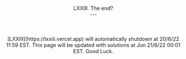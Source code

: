 
<Header dir={["blog", ""]} />
<br />
<br />
<br />
<PageTitle title="manuanish | LXXIII. The end?" />
<Tags tags={["Puzzle", "Update"]} />
<br/>
<BlogTitle>LXXIII. The end?</BlogTitle>
<Author userName="manuanish" readTime={2} date="11/6/22" />
<br />
---
<br/>
<br/>
<BlogImage src="/blog/valete.png" width="503" height="509" caption="Valēte!"/>
<br/>
<br/>
[LXXIII](https://lxxiii.vercel.app) will automatically shutdown at 20/6/22 11:59 EST. This page will be updated with solutions at Jun 21/6/22 00:01 EST. Good Luck.

